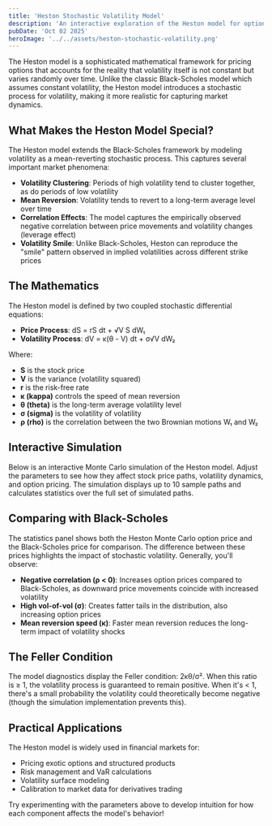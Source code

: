 ```yaml
---
title: 'Heston Stochastic Volatility Model'
description: 'An interactive exploration of the Heston model for option pricing with stochastic volatility'
pubDate: 'Oct 02 2025'
heroImage: '../../assets/heston-stochastic-volatility.png'
---
```



The Heston model is a sophisticated mathematical framework for pricing options that accounts for the reality that volatility itself is not constant but varies randomly over time. Unlike the classic Black-Scholes model which assumes constant volatility, the Heston model introduces a stochastic process for volatility, making it more realistic for capturing market dynamics.

## What Makes the Heston Model Special?

The Heston model extends the Black-Scholes framework by modeling volatility as a mean-reverting stochastic process. This captures several important market phenomena:

- **Volatility Clustering**: Periods of high volatility tend to cluster together, as do periods of low volatility
- **Mean Reversion**: Volatility tends to revert to a long-term average level over time
- **Correlation Effects**: The model captures the empirically observed negative correlation between price movements and volatility changes (leverage effect)
- **Volatility Smile**: Unlike Black-Scholes, Heston can reproduce the "smile" pattern observed in implied volatilities across different strike prices

## The Mathematics

The Heston model is defined by two coupled stochastic differential equations:

- **Price Process**: dS = rS dt + √V S dW₁
- **Volatility Process**: dV = κ(θ - V) dt + σ√V dW₂

Where:
- **S** is the stock price
- **V** is the variance (volatility squared)
- **r** is the risk-free rate
- **κ (kappa)** controls the speed of mean reversion
- **θ (theta)** is the long-term average volatility level
- **σ (sigma)** is the volatility of volatility
- **ρ (rho)** is the correlation between the two Brownian motions W₁ and W₂

## Interactive Simulation

Below is an interactive Monte Carlo simulation of the Heston model. Adjust the parameters to see how they affect stock price paths, volatility dynamics, and option pricing. The simulation displays up to 10 sample paths and calculates statistics over the full set of simulated paths.

<HestonModel client:load />

## Comparing with Black-Scholes

The statistics panel shows both the Heston Monte Carlo option price and the Black-Scholes price for comparison. The difference between these prices highlights the impact of stochastic volatility. Generally, you'll observe:

- **Negative correlation (ρ < 0)**: Increases option prices compared to Black-Scholes, as downward price movements coincide with increased volatility
- **High vol-of-vol (σ)**: Creates fatter tails in the distribution, also increasing option prices
- **Mean reversion speed (κ)**: Faster mean reversion reduces the long-term impact of volatility shocks

## The Feller Condition

The model diagnostics display the Feller condition: 2κθ/σ². When this ratio is ≥ 1, the volatility process is guaranteed to remain positive. When it's < 1, there's a small probability the volatility could theoretically become negative (though the simulation implementation prevents this).

## Practical Applications

The Heston model is widely used in financial markets for:

- Pricing exotic options and structured products
- Risk management and VaR calculations
- Volatility surface modeling
- Calibration to market data for derivatives trading

Try experimenting with the parameters above to develop intuition for how each component affects the model's behavior!

